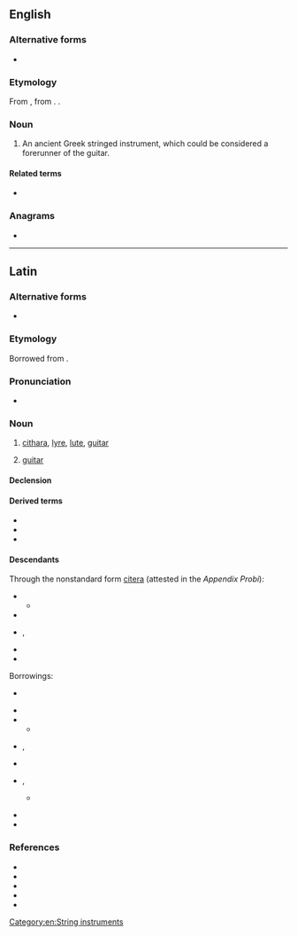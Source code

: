 {{also|cíthara}}
==English==

===Alternative forms===
* {{l|en|kithara}}

===Etymology===
From {{bor|en|la|cithara}}, from {{der|en|grc|κιθάρα}}. {{doublet|en|cither|guitar|zither}}.

===Noun===
{{en-noun|s|citharai|citharae|pl4qual=archaic|citharæ}}

# An ancient Greek stringed instrument, which could be considered a forerunner of the guitar.

====Related terms====
* {{l|en|guitar}}

===Anagrams===
* {{anagrams|en|a=aachirt|Cathari|Chaitra|cathair}}

[[Category:en:String instruments]]

----

==Latin==

===Alternative forms===
* {{alter|la|citera||vul}}

===Etymology===
Borrowed from {{bor|la|grc|κιθάρα}}.

===Pronunciation===
* {{la-IPA|eccl=yes|cithara}}

===Noun===
{{la-noun|cithara<1>}}

# {{lb|la|musical instrument}} [[#English|cithara]], [[lyre]], [[lute]], [[guitar]]
# {{lb|la|New Latin}} [[guitar]] {{gloss|{{ellipsis of|la|cithara hispānica|nocap=1}}}}

====Declension====
{{la-ndecl|cithara<1>}}

====Derived terms====
* {{l|la|citharicen}}
* {{l|la|citharista}}
* {{l|la|citharizō}}

====Descendants====
Through the nonstandard form [[citera]] (attested in the ''Appendix Probi''):
{{top2}}
* {{desc|frm|citre}}
** {{desc|fr|cistre}}
* {{desc|it|cetra}}
* {{desc|pro|sedra}}, {{l|pro|cidra}}
* {{desc|osp|cedra}}
* {{desc|ro|ceteră}}
{{bottom}}

Borrowings:
{{top2}}
* {{desc|ar|قِيثَارَة|bor=1}}  {{see desc}}
* {{desc|da|citer|bor=1}}
* {{desc|dum|cythaer|bor=1}}
** {{desc|nl|citer}}
* {{desc|en|cithara|bor=1}}, {{l|en|cither}}
* {{desc|fr|cithare|bor=1}}
* {{desc|goh|zitera|bor=1}}, {{l|goh|cithara}}
** {{desc|de|Zither}} {{see desc}}
* {{desc|pt|cítara|bor=1}}
* {{desc|es|cítara|bor=1}}
{{bottom}}

===References===
* {{R:L&S}}
* {{R:Elementary Lewis}}
* {{R:Gaffiot}}
* {{R:Peck}}
* {{R:Smith's Antiquities}}